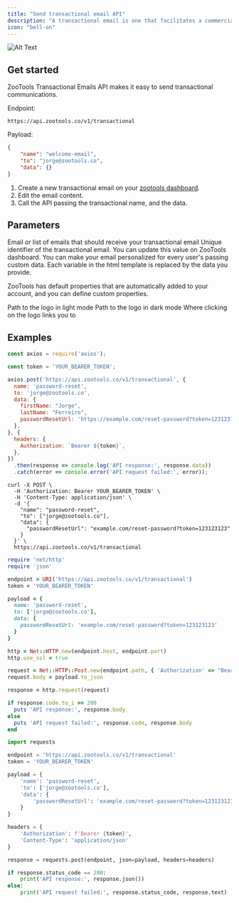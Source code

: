 ```yaml
---
title: "Send transactional email API"
description: "A transactional email is one that facilitates a commercial transaction or relationship or provides an update about an ongoing commercial transaction"
icon: "bell-on"
---
```


![Alt Text](https://github.com/ZooTools/docs/blob/main/images/transactional-api.png?raw=true)

## Get started

ZooTools Transactional Emails API makes it easy to send transactional communications.

Endpoint:
```
https://api.zootools.co/v1/transactional
```

Payload:
```json
{
    "name": "welcome-email",
    "to": "jorge@zootools.co",
    "data": {}
}
```

1. Create a new transactional email on your [zootools dashboard](https://app.zootools.co).
2. Edit the email content.
3. Call the API passing the transactional name, and the data.

## Parameters

<ResponseField name="to" type="string or array" required>
  Email or list of emails that should receive your transactional email
</ResponseField>

<ResponseField name="name" type="string" required>
  Unique identifier of the transactional email. You can update this value on ZooTools dashboard.
</ResponseField>

<ResponseField name="data" type="object">
   You can make your email personalized for every user's passing custom data. Each variable in the html template is replaced by the data you provide.
   
   ZooTools has default properties that are automatically added to your account, and you can define custom properties.

  <Expandable title="Logo">
    <ResponseField name="light" type="string">
      Path to the logo in light mode
    </ResponseField>
    <ResponseField name="dark" type="string">
      Path to the logo in dark mode
    </ResponseField>
    <ResponseField name="href" type="string" default="/">
      Where clicking on the logo links you to
    </ResponseField>
  </Expandable>
</ResponseField>


## Examples

<CodeGroup>

```javascript JavaScript
const axios = require('axios');

const token = 'YOUR_BEARER_TOKEN';

axios.post('https://api.zootools.co/v1/transactional', {
  name: 'password-reset',
  to: 'jorge@zootools.co',
  data: {
    firstName: "Jorge",
    lastName: "Ferreiro",
    passwordResetUrl: 'https://example.com/reset-password?token=123123123',
  },
}, {
  headers: {
    Authorization: `Bearer ${token}`,
  },
})
  .then(response => console.log('API response:', response.data))
  .catch(error => console.error('API request failed:', error));
```

```curl cURL
curl -X POST \
  -H 'Authorization: Bearer YOUR_BEARER_TOKEN' \
  -H 'Content-Type: application/json' \
  -d '{
    "name": "password-reset",
    "to": ["jorge@zootools.co"],
    "data": {
      "passwordResetUrl": "example.com/reset-password?token=123123123"
    }
  }' \
  https://api.zootools.co/v1/transactional
```

```ruby Ruby
require 'net/http'
require 'json'

endpoint = URI('https://api.zootools.co/v1/transactional')
token = 'YOUR_BEARER_TOKEN'

payload = {
  name: 'password-reset',
  to: ['jorge@zootools.co'],
  data: {
    passwordResetUrl: 'example.com/reset-password?token=123123123'
  }
}

http = Net::HTTP.new(endpoint.host, endpoint.port)
http.use_ssl = true

request = Net::HTTP::Post.new(endpoint.path, { 'Authorization' => "Bearer #{token}", 'Content-Type' => 'application/json' })
request.body = payload.to_json

response = http.request(request)

if response.code.to_i == 200
  puts 'API response:', response.body
else
  puts 'API request failed:', response.code, response.body
end
```

```python python
import requests

endpoint = 'https://api.zootools.co/v1/transactional'
token = 'YOUR_BEARER_TOKEN'

payload = {
    'name': 'password-reset',
    'to': ['jorge@zootools.co'],
    'data': {
        'passwordResetUrl': 'example.com/reset-password?token=123123123'
    }
}

headers = {
    'Authorization': f'Bearer {token}',
    'Content-Type': 'application/json'
}

response = requests.post(endpoint, json=payload, headers=headers)

if response.status_code == 200:
    print('API response:', response.json())
else:
    print('API request failed:', response.status_code, response.text)
```
</CodeGroup>

